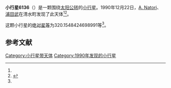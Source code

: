 {{Infobox planet
| bgcolour = #FFFFC0
| name = 6136 Gryphon
| symbol = 
| image = 
| caption = 
| discovery = yes
| discovery_ref = 
| discoverer = [[A._Natori|A. Natori]]、[[浦田武|浦田武]]
| discovery_site = [[清水町|清水町]] 
| discovered = 1990年12月22日
| designations = yes
| mp_name = 
| named_after = 
| alt_names = 1990 YH/ 1986 CE1
| mp_category = [[主带小行星|主带小行星]]
| orbit_ref = <ref name="a">[http://ssd.jpl.nasa.gov/sbdb.cgi?sstr=6136 6136 Gryphon] {{Wayback|url=http://ssd.jpl.nasa.gov/sbdb.cgi?sstr=6136 |date=20200820191800 }}，小行星數據庫瀏覽器（JPL Small-Body Database Browser）－[[美国国家航空航天局|美国国家航空航天局]]喷气推进实验室</ref>
| epoch = 2456400.5 (2013年4月18日更新)
| aphelion = {{convert|3.200966160070551|AU|km|3|abbr=on|lk=out}}
| perihelion = {{convert|2.847243519029946|AU|km|3|abbr=on}}
| semimajor = {{convert|3.024104839550248|AU|km|3|abbr=on}}
| eccentricity = 0.058483859
| period = 1920.85106 [[日|日]]<br />5.26[[儒略年|儒略年]]
| avg_speed = 
| inclination = 11.17555628099654
| asc_node = 136.0985385900721
| mean_anomaly = 
| arg_peri = 320.1548424698991
| satellites = 
| physical_characteristics = yes
| dimensions = 
| mass = 
| density = 
| surface_grav = 
| escape_velocity = 
| sidereal_day = 
| axial_tilt = 
| pole_ecliptic_lat = 
| pole_ecliptic_lon = 
| albedo = 
| temperatures= 
| temp_name1 = 
| mean_temp_1 = 
| max_temp_1 = 
| temp_name2 = 
| max_temp_2 = 
| spectral_type = 
| abs_magnitude = 320.1548424698991
}}

'''小行星6136'''（{{lang-en|6136 Gryphon}}）是一颗围绕[[太阳|太阳]][[公转|公转]]的[[小行星|小行星]]。1990年12月22日，[[A._Natori|A. Natori]]、[[浦田武|浦田武]]在清水町发现了此天体<ref name="a" /><ref>{{cite news|title=小行星列表|url=http://cfa-www.harvard.edu/iau/lists/NumberedMPs.txt|accessdate=2013-07-08|newspaper=哈佛大学|archive-date=2008-05-17|archive-url=https://web.archive.org/web/20080517010638/http://cfa-www.harvard.edu/iau/lists/NumberedMPs.txt|dead-url=no}}</ref>。

这颗小行星的[[绝对星等|绝对星等]]为320.1548424698991等<ref name="a" />。

==参考文献==
{{reflist}}
{{Minor Planet Number|[[小行星6135|小行星6135]]|[[小行星6137|小行星6137]]}}

{{小天体}}

[[Category:小行星带天体|Category:小行星带天体]]
[[Category:1990年发现的小行星|Category:1990年发现的小行星]]

{{asteroid-stub}}